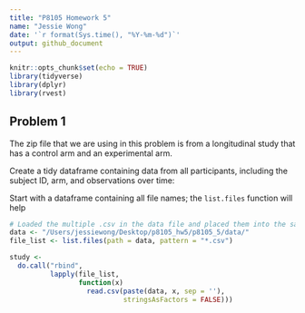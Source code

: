 ```yaml
---
title: "P8105 Homework 5"
name: "Jessie Wong"
date: '`r format(Sys.time(), "%Y-%m-%d")`'
output: github_document
---
```


```r
knitr::opts_chunk$set(echo = TRUE)
library(tidyverse)
library(dplyr)
library(rvest)
```

## Problem 1 

The zip file that we are using in this problem is from a longitudinal study that has a control arm and an experimental arm. 

Create a tidy dataframe containing data from all participants, including the subject ID, arm, and observations over time:

Start with a dataframe containing all file names; the `list.files` function will help 
```r
# Loaded the multiple .csv in the data file and placed them into the same data frame
data <- "/Users/jessiewong/Desktop/p8105_hw5/p8105_5/data/"
file_list <- list.files(path = data, pattern = "*.csv")

study <- 
  do.call("rbind",
          lapply(file_list,
                 function(x)
                   read.csv(paste(data, x, sep = ''),
                            stringsAsFactors = FALSE)))
```

